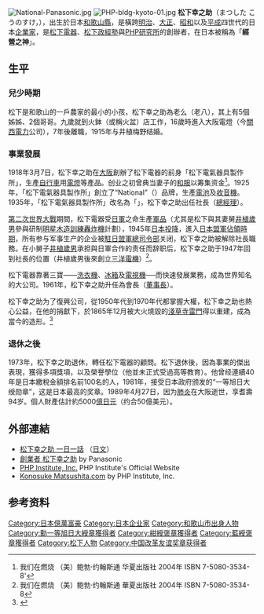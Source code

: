 {{expand|time=2016-11-02T11:38:06+00:00}}
{{Infobox Person
| name = 松下幸之助
| 英文名= Matsushita Kōnosuke
| image = Konosuke Matsushita 01.jpg
| caption = 松下幸之助，1961年
| birth_date = 1894年11月27日
| birth_place = {{EOJ}}[[和歌山縣|和歌山縣]][[海草郡|海草郡]]（現[[和歌山市|和歌山市]]）
| death_date = {{death date and age|1989|4|27|1894|11|27}}
| death_place = {{flag|JPN|1947}}[[大阪府|大阪府]][[守口市|守口市]]
| 国籍       = {{flag|JPN|1947}}
| 语言       = 
| alma_mater = 
| occupation = 松下電器、松下政經塾與PHP研究所的創辦者
| networth = 
| spouse = 
| children  
| website = 
| footnotes =
}}
{{Japanese|japanese=松下 幸之助|kana=まつした こうのすけ|romaji=Matsushita Kōnosuke}} 
[[File:National-Panasonic.jpg|thumbnail]]
[[File:PHP-bldg-kyoto-01.jpg|right]]
'''松下幸之助'''（まつした こうのすけ，{{bd|1894年|11月27日|1989年|4月27日|catIdx=Matsushita, Kounosuke}}），出生於日本[[和歌山縣|和歌山縣]]，是橫跨[[明治|明治]]、[[大正|大正]]、[[昭和|昭和]]以及[[平成|平成]]四世代的日本[[企業家|企業家]]，是[[松下電器|松下電器]]、[[松下政經塾|松下政經塾]]與[[PHP研究所|PHP研究所]]的創辦者，在日本被稱為「'''經營之神'''」。

== 生平 ==
=== 兒少時期 ===
松下是和歌山的一戶農家的最小的小孩，松下幸之助為老么（老八），其上有5個姊姊、2個哥哥。九歲就到火鉢（或稱火盆）店工作，16歲時進入大阪電燈（今[[關西電力|關西電力]]公司），7年後離職，1915年与井植梅野结婚。

=== 事業發展 ===
1918年3月7日，松下幸之助在[[大阪市|大阪]]創辦了松下電器的前身「松下電氣器具製作所」，生產[[自行車|自行車]]用[[電燈|電燈]]等產品。创业之初曾典当妻子的[[和服|和服]]以筹集资金<ref>我们在燃烧 （美）鲍勃·约翰斯通 华夏出版社 2004年 ISBN 7-5080-3534-8'</ref>。1925年，「松下電氣器具製作所」創立了“National”（{{lang|ja|ナショナル}}）品牌，生產[[電池|電池]]及[[收音機|收音機]]。1935年，「松下電氣器具製作所」改名為「{{lang|ja|松下電器産業株式会社}}」，松下幸之助出任社長（[[總經理|總經理]]）。

[[第二次世界大戰|第二次世界大戰]]期間，松下電器受[[日軍|日軍]]之命生產[[軍品|軍品]]（尤其是松下與其妻舅[[井植歲男|井植歲男]]參與研制[[明星木造訓練轟炸機|明星木造訓練轟炸機]]計劃），1945年[[日本投降|日本投降]]，進入[[日本盟軍佔領時期|日本盟軍佔領時期]]，所有参与军事生产的企业被[[駐日盟軍總司令部|駐日盟軍總司令部]]关闭，松下幸之助被解除社長職務。在小舅子[[井植歲男|井植歲男]]承担與日軍合作的责任而辞职后，松下幸之助于1947年回到社長的位置（井植歲男後來創立[[三洋電機|三洋電機]]）<ref>我们在燃烧 （美）鲍勃·约翰斯通 華夏出版社 2004年 ISBN 7-5080-3534-8''<nowiki/>''</ref>。

松下電器靠著三寶——[[洗衣機|洗衣機]]、[[冰箱|冰箱]]及[[電視機|電視機]]──而快速發展業務，成為世界知名的大公司。1961年，松下幸之助升任為會長（[[董事長|董事長]]）。

松下幸之助为了復興公司，從1950年代到1970年代都掌握大權，松下幸之助也熱心公益，在他的捐獻下，於1865年12月被大火燒毀的[[淺草寺|淺草寺]][[雷門|雷門]]得以重建，成為當今的造形。<ref>{{cite web|url=http://www.senso-ji.jp/guide/kaminari_c.html|title=各堂介紹-雷門(風神雷門)|publisher=淺草寺官方網站|accessdate=2013年7月18日|deadurl=yes|archiveurl=https://web.archive.org/web/20130719221001/http://www.senso-ji.jp/guide/kaminari_c.html|archivedate=2013年7月19日}}</ref>

=== 退休之後 ===
1973年，松下幸之助退休，轉任松下電器的顧問。松下退休後，因為事業的傑出表現，獲得多項獎項，以及榮譽學位（他並未正式受過高等教育）。他曾经連續40年是日本繳稅金額排名前100名的人，1981年，接受日本政府颁发的“一等旭日大绶勋章”，这是日本最高的奖章。1989年4月27日，因为[[肺炎|肺炎]]在大阪逝世，享耆壽94岁。個人財產估計約5000[[億|億]][[日元|日元]]（约合50億美元）。

== 外部連結 ==
{{Commonscat|Matsushita Konosuke}}
{{wikiquote}}
* [https://www.panasonic.com/jp/corporate/history/founders-quotes.html 松下幸之助 一日一話] {{Wayback|url=https://www.panasonic.com/jp/corporate/history/founders-quotes.html |date=20210215075134 }}（[[日文|日文]]）
* [https://www.panasonic.com/tw/corporate/profile/history.html#founder 創業者 松下幸之助] {{Wayback|url=https://www.panasonic.com/tw/corporate/profile/history.html#founder |date=20210921070601 }} by Panasonic
* [https://www.php.co.jp/cn/ PHP Institute, Inc.] {{Wayback|url=https://www.php.co.jp/cn/ |date=20211005102733 }} PHP Institute's Official Website
* [https://konosuke-matsushita.com/ Konosuke Matsushita.com] {{Wayback|url=https://konosuke-matsushita.com/ |date=20211019014716 }} by PHP Institute, Inc.

== 参考资料 ==
{{reflist}}
{{中国改革友谊奖章获得者}}
{{Authority control}}
{{DEFAULTSORT:Matsushita, Kounosuke}}
[[Category:日本億萬富豪|Category:日本億萬富豪]]
[[Category:日本企业家|Category:日本企业家]]
[[Category:和歌山市出身人物|Category:和歌山市出身人物]]
[[Category:勳一等旭日大綬章獲得者|Category:勳一等旭日大綬章獲得者]]
[[Category:紺綬褒章獲得者|Category:紺綬褒章獲得者]]
[[Category:藍綬褒章獲得者|Category:藍綬褒章獲得者]]
[[Category:松下人物|Category:松下人物]]
[[Category:中国改革友谊奖章获得者|Category:中国改革友谊奖章获得者]]